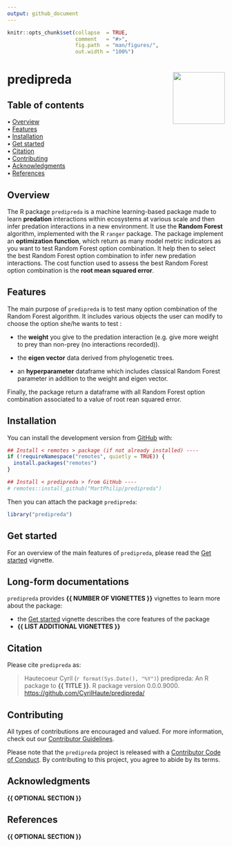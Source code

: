 ```yaml
---
output: github_document
---
```


<!-- README.md is generated from README.Rmd. Please edit that file -->


```r
knitr::opts_chunk$set(collapse  = TRUE,
                      comment   = "#>",
                      fig.path  = "man/figures/",
                      out.width = "100%")
```



predipreda <img src="man/figures/package-sticker.png" align="right" style="float:right; height:120px;"/>
=========================================================

<!-- badges: start -->
<!-- badges: end -->

## Table of contents

<p align="left">
  • <a href="#overview">Overview</a><br>
  • <a href="#features">Features</a><br>
  • <a href="#installation">Installation</a><br>
  • <a href="#get-started">Get started</a><br>
  • <a href="#citation">Citation</a><br>
  • <a href="#contributing">Contributing</a><br>
  • <a href="#acknowledgments">Acknowledgments</a><br>
  • <a href="#references">References</a>
</p>

## Overview

The R package `predipreda` is a machine learning-based package made to learn **predation** interactions within ecosystems at various scale and then infer predation interactions in a new environment. It use the **Random Forest** algorithm, implemented with the R `ranger` package. The package implement an **optimization function**, which return as many model metric indicators as you want to test Random Forest option combination. It help then to select the best Random Forest option combination to infer new predation interactions. The cost function used to assess the best Random Forest option combination is the **root mean squared error**.


## Features

The main purpose of `predipreda` is to test many option combination of the Random Forest algorithm. It includes various objects the user can modify to choose the option she/he wants to test : 

- the **weight** you give to the predation interaction (e.g. give more weight to prey than non-prey (no interactions recorded)).

- the **eigen vector** data derived from phylogenetic trees.

- an **hyperparameter** dataframe which includes classical Random Forest parameter in addition to the weight and eigen vector.

Finally, the package return a dataframe with all Random Forest option combination associated to a value of root rean squared error. 



## Installation

You can install the development version from [GitHub](https://github.com/) with:

```r
## Install < remotes > package (if not already installed) ----
if (!requireNamespace("remotes", quietly = TRUE)) {
  install.packages("remotes")
}

## Install < predipreda > from GitHub ----
# remotes::install_github("MartPhilip/predipreda")
```

Then you can attach the package `predipreda`:

```r
library("predipreda")
```



## Get started

For an overview of the main features of `predipreda`, please read the 
[Get started](https://CyrilHaute.github.io/predipreda/articles/predipreda.html)
vignette.



## Long-form documentations

`predipreda` provides **{{ NUMBER OF VIGNETTES }}** vignettes to learn more about the package:

- the [Get started](https://CyrilHaute.github.io/predipreda/articles/predipreda.html)
vignette describes the core features of the package
- **{{ LIST ADDITIONAL VIGNETTES }}**



## Citation

Please cite `predipreda` as: 

> Hautecoeur Cyril (`r format(Sys.Date(), "%Y")`) predipreda: An R 
package to **{{ TITLE }}**. R package version 0.0.0.9000. 
<https://github.com/CyrilHaute/predipreda/>



## Contributing

All types of contributions are encouraged and valued. For more information, 
check out our [Contributor Guidelines](https://github.com/CyrilHaute/predipreda/blob/main/CONTRIBUTING.md).

Please note that the `predipreda` project is released with a 
[Contributor Code of Conduct](https://contributor-covenant.org/version/2/1/CODE_OF_CONDUCT.html). 
By contributing to this project, you agree to abide by its terms.



## Acknowledgments

**{{ OPTIONAL SECTION }}**



## References

**{{ OPTIONAL SECTION }}**
